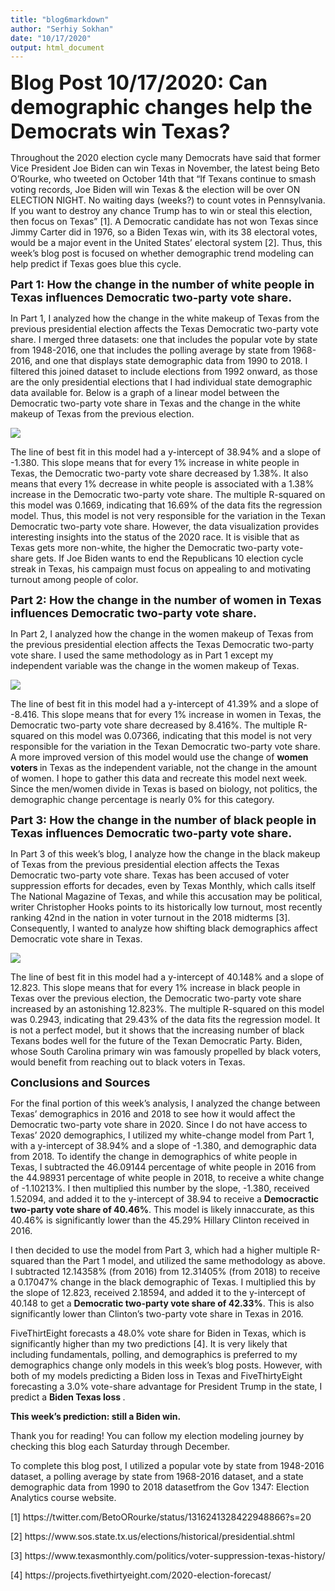 ```yaml
---
title: "blog6markdown"
author: "Serhiy Sokhan"
date: "10/17/2020"
output: html_document
---
```


<font size="6"><b>Blog Post 10/17/2020: Can demographic changes help the Democrats win Texas?</b></font>

Throughout the 2020 election cycle many Democrats have said that former Vice President Joe Biden can win Texas in November, the latest being Beto O'Rourke, who tweeted on October 14th that "If Texans continue to smash voting records, Joe Biden will win Texas & the election will be over ON ELECTION NIGHT. No waiting days (weeks?) to count votes in Pennsylvania. If you want to destroy any chance Trump has to win or steal this election, then focus on Texas" [1].  A Democratic candidate has not won Texas since Jimmy Carter did in 1976, so a Biden Texas win, with its 38 electoral votes, would be a major event in the United States' electoral system [2].  Thus, this week's blog post is focused on whether demographic trend modeling can help predict if Texas goes blue this cycle.  

<font size="4"><b>Part 1: How the change in the number of white people in Texas influences Democratic two-party vote share. </b></font>

In Part 1, I analyzed how the change in the white makeup of Texas from the previous presidential election affects the Texas Democratic two-party vote share.  I merged three datasets: one that includes the popular vote by state from 1948-2016, one that includes the polling average by state from 1968-2016, and one that displays state demographic data from 1990 to 2018.  I filtered this joined dataset to include elections from 1992 onward, as those are the only presidential elections that I had individual state demographic data available for.  Below is a graph of a linear model between the Democratic two-party vote share in Texas and the change in the white makeup of Texas from the previous election.

![](/Users/serhiysokhan/Desktop/SeniorYear/Gov1347/whitechange.png)  

The line of best fit in this model had a y-intercept of 38.94% and a slope of -1.380.  This slope means that for every 1% increase in white people in Texas, the Democratic two-party vote share decreased by 1.38%.  It also means that every 1% decrease in white people is associated with a 1.38% increase in the Democratic two-party vote share.  The multiple R-squared on this model was 0.1669, indicating that 16.69% of the data fits the regression model.  Thus, this model is not very responsible for the variation in the Texan Democratic two-party vote share.  However, the data visualization provides interesting insights into the status of the 2020 race.  It is visible that as Texas gets more non-white, the higher the Democratic two-party vote-share gets.  If Joe Biden wants to end the Republicans 10 election cycle streak in Texas, his campaign must focus on appealing to and motivating turnout among people of color.

<font size="4"><b> Part 2: How the change in the number of women in Texas influences Democratic two-party vote share. </b></font>

In Part 2, I analyzed how the change in the women makeup of Texas from the previous presidential election affects the Texas Democratic two-party vote share.  I used the same methodology as in Part 1 except my independent variable was the change in the women makeup of Texas. 

![](/Users/serhiysokhan/Desktop/SeniorYear/Gov1347/womenchange.png) 

The line of best fit in this model had a y-intercept of 41.39% and a slope of -8.416.  This slope means that for every 1% increase in women in Texas, the Democratic two-party vote share decreased by 8.416%.  The multiple R-squared on this model was 0.07366, indicating that this model is not very responsible for the variation in the Texan Democratic two-party vote share.  A more improved version of this model would use the change of <b> women voters </b> in Texas as the independent variable, not the change in the amount of women.  I hope to gather this data and recreate this model next week.  Since the men/women divide in Texas is based on biology, not politics, the demographic change percentage is nearly 0% for this category. 
  
  
<font size="4"><b> Part 3: How the change in the number of black people in Texas influences Democratic two-party vote share.  </b></font>

In Part 3 of this week's blog, I analyze how the change in the black makeup of Texas from the previous presidential election affects the Texas Democratic two-party vote share.  Texas has been accused of voter suppression efforts for decades, even by Texas Monthly, which calls itself The National Magazine of Texas, and while this accusation may be political, writer Christopher Hooks points to its historically low turnout, most recently ranking 42nd in the nation in voter turnout in the 2018 midterms [3]. Consequently, I wanted to analyze how shifting black demographics affect Democratic vote share in Texas.

![](/Users/serhiysokhan/Desktop/SeniorYear/Gov1347/blackchange.png) 
  
The line of best fit in this model had a y-intercept of 40.148% and a slope of 12.823.  This slope means that for every 1% increase in black people in Texas over the previous election, the Democratic two-party vote share increased by an astonishing 12.823%. The multiple R-squared on this model was 0.2943, indicating that 29.43% of the data fits the regression model.  It is not a perfect model, but it shows that the increasing number of black Texans bodes well for the future of the Texan Democratic Party.  Biden, whose South Carolina primary win was famously propelled by black voters, would benefit from reaching out to black voters in Texas.

<font size="4"><b>Conclusions and Sources</b></font>

For the final portion of this week's analysis, I analyzed the change between Texas' demographics in 2016 and 2018 to see how it would affect the Democratic
two-party vote share in 2020.  Since I do not have access to Texas' 2020 demographics, I utilized my white-change model from Part 1, with a y-intercept of
38.94% and a slope of -1.380, and demographic data from 2018.  To identify the change in demographics of white people in Texas, I subtracted the 
46.09144 percentage of white people in 2016 from the 44.98931 percentage of white people in 2018, to receive a white change of -1.10213%.  I then multiplied 
this number by the slope, -1.380, received 1.52094, and added it to the y-intercept of 38.94 to receive a <b> Democractic two-party vote share of 40.46%</b>.  This model is likely innaccurate, as this 40.46% is significantly lower than the 45.29% Hillary Clinton received in 2016.

I then decided to use the model from Part 3, which had a higher multiple R-squared than the Part 1 model, and utilized the same methodology as above. I subtracted 12.14358% (from 2016) from 12.31405% (from 2018) to receive a 0.17047% change in the black demographic of Texas.  I multiplied this by the slope of 12.823, received 2.18594, and added it to the y-intercept of 40.148 to get a <b>Democratic two-party vote share of 42.33%</b>. This is also significantly lower than Clinton's two-party vote share in Texas in 2016.

FiveThirtEight forecasts a 48.0% vote share for Biden in Texas, which is significantly higher than my two predictions [4].  It is very likely that including fundamentals, polling, and demographics is preferred to my demographics change only models in this week's blog posts.  However, with both of my models predicting a Biden loss in Texas and FiveThirtyEight forecasting a 3.0% vote-share advantage for President Trump in the state, I predict a <b> Biden Texas loss </b>.

<b>This week's prediction: still a Biden win. </b>

Thank you for reading! You can follow my election modeling journey by checking this blog each Saturday through December.

To complete this blog post, I utilized a popular vote by state from 1948-2016 dataset, a polling average by state from 1968-2016 dataset, and a state demographic data from 1990 to 2018 datasetfrom the Gov 1347: Election Analytics course website.


[1] https://twitter.com/BetoORourke/status/1316241328422948866?s=20

[2] https://www.sos.state.tx.us/elections/historical/presidential.shtml

[3] https://www.texasmonthly.com/politics/voter-suppression-texas-history/

[4] https://projects.fivethirtyeight.com/2020-election-forecast/

